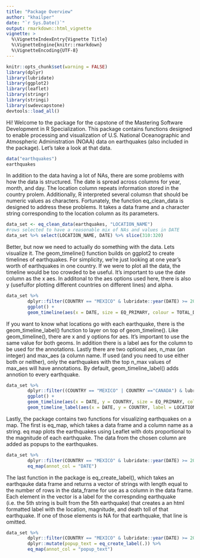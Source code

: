 ```yaml
---
title: "Package Overview"
author: "khailper"
date: "`r Sys.Date()`"
output: rmarkdown::html_vignette
vignette: >
  %\VignetteIndexEntry{Vignette Title}
  %\VignetteEngine{knitr::rmarkdown}
  %\VignetteEncoding{UTF-8}
---
```


```r
knitr::opts_chunk$set(warning = FALSE)
library(dplyr)
library(lubridate)
library(ggplot2)
library(leaflet)
library(stringr)
library(stringi)
library(swdevcapstone)
devtools::load_all()
```

Hi! Welcome to the package for the capstone of the Mastering Software Development in R Specialization. This package contains functions designed to enable processing
and visualization of U.S. National Oceanographic and Atmospheric Administration (NOAA) data on earthquakes (also included in the package). Let's take a look at that 
data.

```r
data("earthquakes")
earthquakes
```

In addition to the data having a lot of NAs, there are some problems with how the data is structured. The date is spread across columns for year, month, and day. The
location column repeats information stored in the country prolem. Additionally, R interpreted several columsn that should be numeric values as characters. Fortunately,
the function eq_clean_data is designed to address these problems. It takes a data frame and a character string corresponding to the location column as its 
parameters.

```r
data_set <- eq_clean_data(earthquakes, "LOCATION_NAME")
#rows selected to have a reasonable mix of NAs and values in DATE
data_set %>% select(LOCATION_NAME, DATE) %>% slice(310:320)
```
Better, but now we need to actually do something with the data.  Lets visualize it. The geom_timeline() function builds on ggplot2 to create timelines of earthquakes.
For simplicity, we're just looking at one year's worth of earthquakes in one country. If we were to plot all the data, the timeline would be too crowded to be useful. 
It's important to use the date column as the x aes. In additonal to the aes options used here, there is also y (usefulfor plotting different countries on different lines) and alpha.

```r
data_set %>%
        dplyr::filter(COUNTRY == "MEXICO" & lubridate::year(DATE) >= 2000) %>%
        ggplot() +
        geom_timeline(aes(x = DATE, size = EQ_PRIMARY, colour = TOTAL_DEATHS, fill = TOTAL_DEATHS))
```

If you want to know what locations go with each earthquake, there is the geom_timeline_label() function to layer on top of geom_timeline(). Like geom_timeline(), there are x and y options for aes.  It's important to use the same value for both geoms. In addition there is a label aes for the column to be used for the annotations. Lastly there are two optional aes, n_max (an integer) and max_aes (a column name.  If used (and you need to use either both or neither), only the earthquakes with the top n_max values of max_aes will have annotations.  By default, geom_timeline_label() adds annotion to every earthquake.

```r
data_set %>%
        dplyr::filter((COUNTRY == "MEXICO" | COUNTRY =="CANADA") & lubridate::year(DATE) >= 2000) %>%
        ggplot() +
        geom_timeline(aes(x = DATE, y = COUNTRY, size = EQ_PRIMARY, colour = TOTAL_DEATHS, fill = TOTAL_DEATHS)) +
        geom_timeline_label(aes(x = DATE, y = COUNTRY, label = LOCATION_NAME, n_max = 6, max_aes = EQ_PRIMARY)) 
```

Lastly, the package contains two functions for visualizing earthquakes on a map. The first is eq_map, which takes a data frame and a column name as a string.  eq map plots the earthquakes using Leaflet with dots proportional to the magnitude of each earthquake.  The data from the chosen column are added as popups to the earthquakes.

```r
data_set %>%
        dplyr::filter(COUNTRY == "MEXICO" & lubridate::year(DATE) >= 2000) %>%
        eq_map(annot_col = "DATE")
```

The last function in the package is eq_create_label(), which takes an earthqauke data frame and returns a vector of strings with length equal to the number of rows in the data_frame for use as a column in the data frame.  Each element in the vector is a label for the correspnding earthquake (i.e. the 5th string is built from the 5th earthquake) that creates a an html formatted label with the location, magnitude, and death toll of that earthquake.  If one of those elements is NA for that earthquake, that line is omitted.

```r
data_set %>% 
        dplyr::filter(COUNTRY == "MEXICO" & lubridate::year(DATE) >= 2000) %>%
        dplyr::mutate(popup_text = eq_create_label(.)) %>%
        eq_map(annot_col = "popup_text")
```
